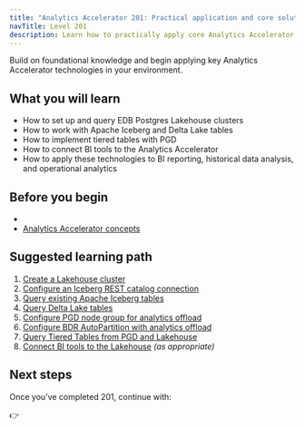 ```yaml
---
title: "Analytics Accelerator 201: Practical application and core solutions"
navTitle: Level 201
description: Learn how to practically apply core Analytics Accelerator technologies and use cases.
---
```



Build on foundational knowledge and begin applying key Analytics Accelerator technologies in your environment.

## What you will learn

- How to set up and query EDB Postgres Lakehouse clusters
- How to work with Apache Iceberg and Delta Lake tables
- How to implement tiered tables with PGD
- How to connect BI tools to the Analytics Accelerator
- How to apply these technologies to BI reporting, historical data analysis, and operational analytics

## Before you begin

-
- [Analytics Accelerator concepts](../explained/analytics-concepts)

## Suggested learning path

1. [Create a Lakehouse cluster](/edb-postgres-ai/hybrid-manager/analytics/learn/how-to/create-lakehouse-cluster)
3. [Configure an Iceberg REST catalog connection](/edb-postgres-ai/hybrid-manager/analytics/learn/how-to/configure-iceberg-catalog)
4. [Query existing Apache Iceberg tables](/edb-postgres-ai/hybrid-manager/analytics/learn/how-to/query-iceberg-existing-tables)
5. [Query Delta Lake tables](/edb-postgres-ai/hybrid-manager/analytics/learn/how-to/query-delta-lake-tables)
6. [Configure PGD node group for analytics offload](/edb-postgres-ai/hybrid-manager/analytics/learn/how-to/configure-tiered-offload)
7. [Configure BDR AutoPartition with analytics offload](/edb-postgres-ai/hybrid-manager/analytics/learn/how-to/configure-tiered-autopartition)
8. [Query Tiered Tables from PGD and Lakehouse](/edb-postgres-ai/hybrid-manager/analytics/learn/how-to/query-tiered-tables)
9. [Connect BI tools to the Lakehouse](/edb-postgres-ai/hybrid-manager/analytics/learn/use-cases) *(as appropriate)*

## Next steps

Once you’ve completed 201, continue with:

👉
